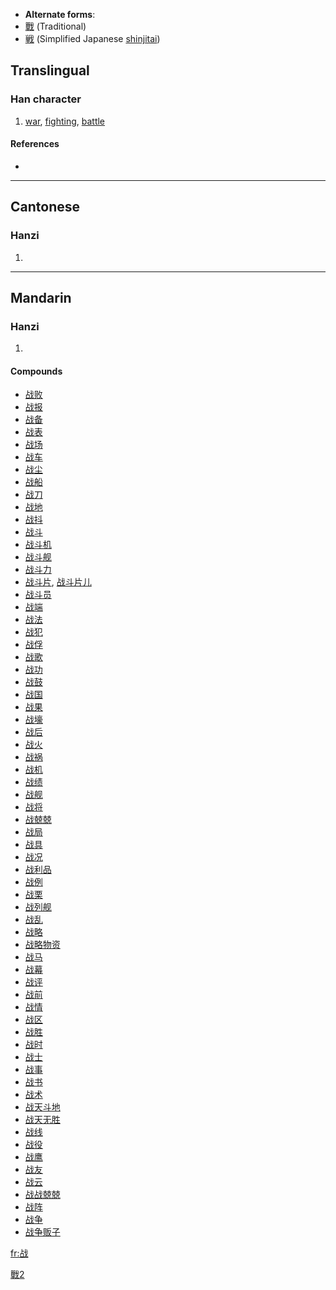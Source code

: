 * '''Alternate forms''':
* [[戰]] (Traditional)
* [[戦]] (Simplified Japanese [[shinjitai]])
==Translingual==

===Han character===
{{Han char|rn=62|rad=戈|as=05|sn=9|four=|canj=卜口戈 (YRI)}}

# [[war]], [[fight]]ing, [[battle]]

====References====
* {{Han ref|kx=0412.291|dkj=11582|dj=0755.140|hdz=21403.140|uh=6218|ud=25112}}

----

==Cantonese==

===Hanzi===
{{yue-hanzi|jyut=|y=jin3}}

# {{defn|Cantonese}}

----

==Mandarin==

===Hanzi===
{{cmn-hanzi|tra=戰|pin=[[zhàn]] ([[zhan4]]), [[zé]] ([[ze2]])|wg=tse<sup>2</sup>, chan<sup>4</sup>}}

# {{defn|Mandarin}}

====Compounds====
* [[战败]]
* [[战报]]
* [[战备]]
* [[战表]]
* [[战场]]
* [[战车]]
* [[战尘]]
* [[战船]]
* [[战刀]]
* [[战地]]
* [[战抖]]
* [[战斗]]
* [[战斗机]]
* [[战斗舰]]
* [[战斗力]]
* [[战斗片]], [[战斗片儿]]
* [[战斗员]]
* [[战端]]
* [[战法]]
* [[战犯]]
* [[战俘]]
* [[战歌]]
* [[战功]]
* [[战鼓]]
* [[战国]]
* [[战果]]
* [[战壕]]
* [[战后]]
* [[战火]]
* [[战祸]]
* [[战机]]
* [[战绩]]
* [[战舰]]
* [[战将]]
* [[战兢兢]]
* [[战局]]
* [[战具]]
* [[战况]]
* [[战利品]]
* [[战例]]
* [[战栗]]
* [[战列舰]]
* [[战乱]]
* [[战略]]
* [[战略物资]]
* [[战马]]
* [[战幕]]
* [[战评]]
* [[战前]]
* [[战情]]
* [[战区]]
* [[战胜]]
* [[战时]]
* [[战士]]
* [[战事]]
* [[战书]]
* [[战术]]
* [[战天斗地]]
* [[战天无胜]]
* [[战线]]
* [[战役]]
* [[战鹰]]
* [[战友]]
* [[战云]]
* [[战战兢兢]]
* [[战阵]]
* [[战争]]
* [[战争贩子]]

[[Category:CJKV characters simplified differently in Japan and China|戰2]]

[[fr:战]]